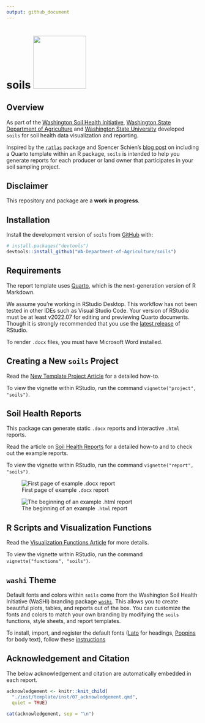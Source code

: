 ```yaml
---
output: github_document
---
```


# soils <a href="https://wa-department-of-agriculture.github.io/soils/">![](man/figures/logo.svg){align="right" height="138"}</a>

<!-- badges: start -->

<!-- badges: end -->

## Overview

As part of the [Washington Soil Health Initiative](https://washingtonsoilhealthinitiative.com/), [Washington State Department of Agriculture](https://agr.wa.gov/departments/land-and-water/natural-resources/soil-health) and [Washington State University](https://soilhealth.wsu.edu/) developed `soils` for soil health data visualization and reporting.

Inspired by the [`ratlas`](https://github.com/atlas-aai/ratlas) package and Spencer Schien's [blog post](https://spencerschien.info/post/r_for_nonprofits/quarto_template/) on including a Quarto template within an R package, `soils` is intended to help you generate reports for each producer or land owner that participates in your soil sampling project.

## Disclaimer

This repository and package are a **work in progress**.

## Installation

Install the development version of `soils` from [GitHub](https://github.com/) with:

```r
# install.packages("devtools")
devtools::install_github("WA-Department-of-Agriculture/soils")
```

## Requirements

The report template uses [Quarto](https://quarto.org/docs/get-started/), which is the next-generation version of R Markdown.

We assume you're working in RStudio Desktop. This workflow has not been tested in other IDEs such as Visual Studio Code. Your version of RStudio must be at least v2022.07 for editing and previewing Quarto documents. Though it is strongly recommended that you use the [latest release](https://posit.co/download/rstudio-desktop/) of RStudio.

To render `.docx` files, you must have Microsoft Word installed.

## Creating a New `soils` Project

Read the [New Template Project Article](https://wa-department-of-agriculture.github.io/soils/articles/project.html) for a detailed how-to.

To view the vignette within RStudio, run the command `vignette("project", "soils")`.

## Soil Health Reports

This package can generate static `.docx` reports and interactive `.html` reports.

Read the article on [Soil Health Reports](https://wa-department-of-agriculture.github.io/soils/articles/report.html) for a detailed how-to and to check out the example reports.

To view the vignette within RStudio, run the command `vignette("report", "soils")`.

![First page of example `.docx` report](man/figures/report_docx.png){fig-alt="First page of example .docx report"}

![The beginning of an example `.html` report](man/figures/report_html.png){fig-alt="Screenshot of .html report"}

## R Scripts and Visualization Functions

Read the [Visualization Functions Article](https://wa-department-of-agriculture.github.io/soils/articles/functions.html) for more details.

To view the vignette within RStudio, run the command `vignette("functions", "soils")`.

## `washi` Theme

Default fonts and colors within `soils` come from the Washington Soil Health Initiative (WaSHI) branding package [`washi`](https://wa-department-of-agriculture.github.io/washi/). This allows you to create beautiful plots, tables, and reports out of the box. You can customize the fonts and colors to match your own branding by modifying the `soils` functions, style sheets, and report templates.

To install, import, and register the default fonts ([Lato](https://fonts.google.com/specimen/Lato?query=lato) for headings, [Poppins](https://fonts.google.com/specimen/Poppins?query=poppins) for body text), follow these [instructions](https://wa-department-of-agriculture.github.io/washi/#requirements.)

## Acknowledgement and Citation

The below acknowledgement and citation are automatically embedded in each report.

```r
acknowledgement <- knitr::knit_child(
  "./inst/template/inst/07_acknowledgement.qmd", 
  quiet = TRUE)

cat(acknowledgement, sep = "\n")
```
